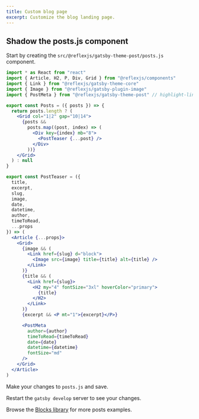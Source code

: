 ```yaml
---
title: Custom blog page
excerpt: Customize the blog landing page.
---
```


<Block
  src="video-card"
  url="https://www.youtube-nocookie.com/embed/R22CBI4MFB0"
/>

## Shadow the posts.js component

Start by creating the `src/@reflexjs/gatsby-theme-post/posts.js` component.

```jsx title=src/@reflexjs/gatsby-theme-post/posts.js
import * as React from "react"
import { Article, H2, P, Div, Grid } from "@reflexjs/components"
import { Link } from "@reflexjs/gatsby-theme-core"
import { Image } from "@reflexjs/gatsby-plugin-image"
import { PostMeta } from "@reflexjs/gatsby-theme-post" // highlight-line

export const Posts = ({ posts }) => {
  return posts.length ? (
    <Grid col="1|2" gap="10|14">
      {posts &&
        posts.map((post, index) => (
          <Div key={index} mb="8">
            <PostTeaser {...post} />
          </Div>
        ))}
    </Grid>
  ) : null
}

export const PostTeaser = ({
  title,
  excerpt,
  slug,
  image,
  date,
  datetime,
  author,
  timeToRead,
  ...props
}) => (
  <Article {...props}>
    <Grid>
      {image && (
        <Link href={slug} d="block">
          <Image src={image} title={title} alt={title} />
        </Link>
      )}
      {title && (
        <Link href={slug}>
          <H2 my="4" fontSize="3xl" hoverColor="primary">
            {title}
          </H2>
        </Link>
      )}
      {excerpt && <P mt="1">{excerpt}</P>}

      <PostMeta
        author={author}
        timeToRead={timeToRead}
        date={date}
        datetime={datetime}
        fontSize="md"
      />
    </Grid>
  </Article>
)
```

Make your changes to `posts.js` and save.

Restart the `gatsby develop` server to see your changes.

Browse the [Blocks library](/library/blocks#posts) for more posts examples.
